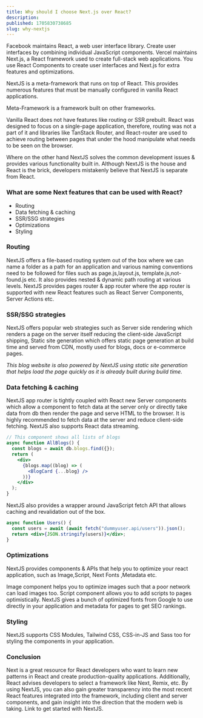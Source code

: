 ```yaml
---
title: Why should I choose Next.js over React?
description:
published: 1705830738685
slug: why-nextjs
---
```


<Quote>
  Facebook maintains React, a web user interface library. Create user interfaces
  by combining individual JavaScript components.
</Quote>

<Quote>
  Vercel maintains Next.js, a React framework used to create full-stack web
  applications. You use React Components to create user interfaces and Next.js
  for extra features and optimizations.
</Quote>

NextJS is a meta-framework that runs on top of React. This provides numerous features that must be manually configured in vanilla React applications.

<Note>Meta-Framework is a framework built on other frameworks.</Note>

Vanilla React does not have features like routing or SSR prebuilt. React was designed to focus on a single-page application, therefore, routing was not a part of it and libraries like <Link href="https://tanstack.com/router/v1">TanStack Router</Link>, and <Link href="https://reactrouter.com/">React-router</Link> are used to achieve routing between pages that under the hood manipulate what needs to be seen on the browser.

Where on the other hand NextJS solves the common development issues & provides various functionality built in. Although NextJS is the house and React is the brick, developers mistakenly believe that NextJS is separate from React.

### What are some Next features that can be used with React?

- Routing
- Data fetching & caching
- SSR/SSG strategies
- Optimizations
- Styling

### Routing

NextJS offers a file-based routing system out of the box where we can name a folder as a path for an application and various naming conventions need to be followed for files such as <Snippet>page.js</Snippet>,<Snippet>layout.js</Snippet>, <Snippet>template.js</Snippet>,<Snippet>not-found.js</Snippet> etc. It also provides nested & dynamic path routing at various levels. NextJS provides <Highlight>pages router</Highlight> & <Highlight>app router</Highlight> where the app router is supported with new React features such as <Highlight>React Server Components</Highlight>, <Highlight>Server Actions</Highlight> etc.

### SSR/SSG strategies

NextJS offers popular web strategies such as <Highlight>Server side rendering</Highlight> which renders a page on the server itself reducing the client-side JavaScript shipping, <Highlight>Static site generation</Highlight> which offers static page generation at build time and served from CDN, mostly used for blogs, docs or e-commerce pages.

_*This blog website is also powered by NextJS using static site generation that helps load the page quickly as it is already built during build time.*_

### Data fetching & caching

NextJS app router is tightly coupled with React new <Highlight>Server components</Highlight> which allow a component to fetch data at the server only or directly take data from db then render the page and serve <Snippet>HTML</Snippet> to the browser. It is highly recommended to fetch data at the server and reduce client-side fetching. NextJS also supports React data streaming.

```jsx showLineNumbers
// This component shows all lists of blogs
async function AllBlogs() {
  const blogs = await db.blogs.find({});
  return (
    <div>
      {blogs.map((blog) => (
        <BlogCard {...blog} />
      ))}
    </div>
  );
}
```

NextJS also provides a wrapper around JavaScript <Snippet>fetch</Snippet> API that allows caching and revalidation out of the box.

```jsx showLineNumbers
async function Users() {
  const users = await (await fetch("dummyuser.api/users")).json();
  return <div>{JSON.stringify(users)}</div>;
}
```

### Optimizations

NextJS provides components & APIs that help you to optimize your react application, such as <HTMLTag>Image</HTMLTag>,<HTMLTag>Script</HTMLTag>,<Highlight>
Next Fonts </Highlight>,<Highlight>Metadata</Highlight>
etc.

<HTMLTag>Image</HTMLTag> component helps you to optimize images such that a poor
network can load images too. <HTMLTag>Script</HTMLTag> component allows you to add
scripts to pages optimistically. NextJS gives a bunch of optimized fonts from Google
to use directly in your application and metadata for pages to get SEO rankings.

### Styling

NextJS supports <Snippet>CSS Modules</Snippet>, <Snippet>Tailwind CSS</Snippet>, <Snippet>CSS-in-JS</Snippet> and <Snippet>Sass</Snippet> too for styling the components in your application.

### Conclusion

Next is a great resource for React developers who want to learn new patterns in React and create production-quality applications. Additionally, React advises developers to select a framework like Next, Remix, etc.
By using NextJS, you can also gain greater transparency into the most recent React features integrated into the framework, including client and server components, and gain insight into the direction that the modern web is taking.
Link to get started with <Link href="https://nextjs.org/docs">NextJS</Link>.
